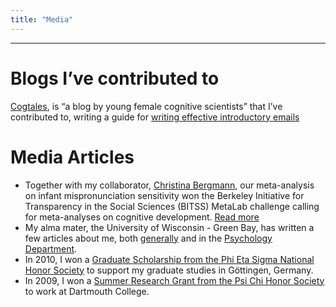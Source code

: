 ```yaml
---
title: "Media"
---
```


----

# Blogs I've contributed to

[Cogtales](https://cogtales.wordpress.com/), is "a blog by young female cognitive scientists" that I've contributed to, writing a guide for [writing effective introductory emails](https://cogtales.wordpress.com/2017/01/13/how-to-write-effective-introductory-emails/)

# Media Articles

- Together with my collaborator, [Christina Bergmann](https://sites.google.com/site/chbergma/), our meta-analysis on infant mispronunciation sensitivity won the Berkeley Initiative for Transparency in the Social Sciences (BITSS) MetaLab challenge calling for meta-analyses on cognitive development. [Read more](https://www.bitss.org/2018/07/24/metalab-awards-three-contribution-challenge-prizes/)
- My alma mater, the University of Wisconsin - Green Bay, has written a few articles about me, both [generally](https://news.uwgb.edu/featured/alumni/05/30/alumni-rising-research-sparks-international-career-for-von-holzen/) and in the [Psychology Department](https://blog.uwgb.edu/uwgbpsych/featured-alumnus-katie-von-holzen/).
- In 2010, I won a [Graduate Scholarship from the Phi Eta Sigma National Honor Society](https://news.uwgb.edu/log-news/releases/05/11/graduate-scholarship-1081/) to support my graduate studies in Göttingen, Germany.
- In 2009, I won a [Summer Research Grant from the Psi Chi Honor Society](https://www.psychologicalscience.org/observer/apspsi-chi-summer-research-grant-winners#.WNqK42-GOUk) to work at Dartmouth College.

